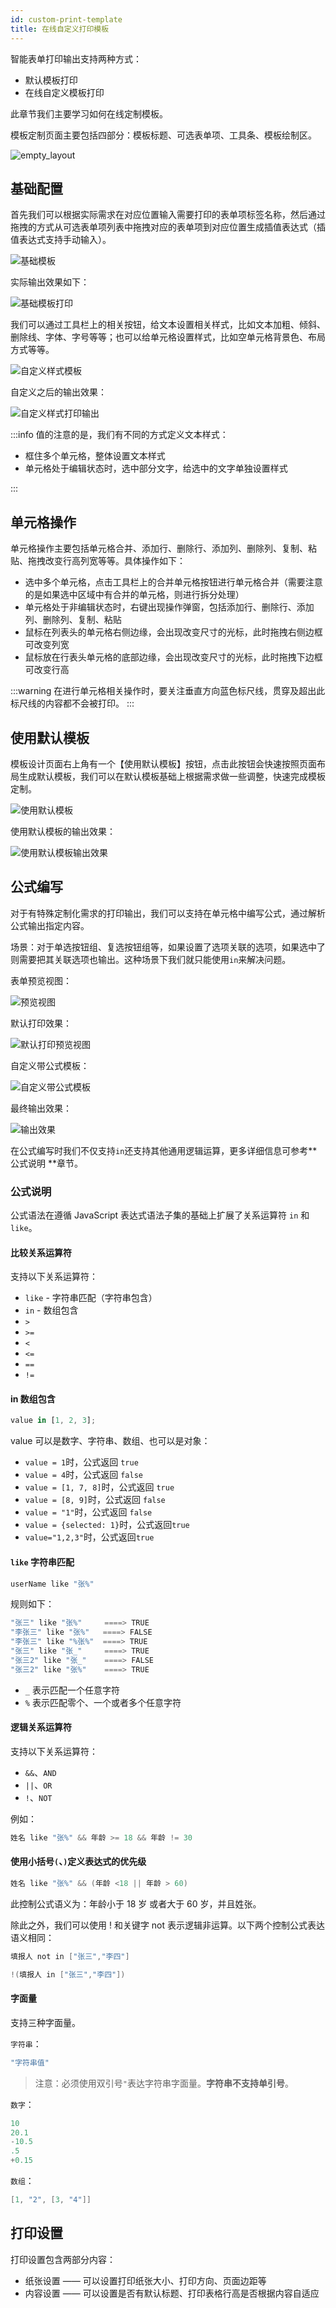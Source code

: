 ```yaml
---
id: custom-print-template
title: 在线自定义打印模板
---
```


智能表单打印输出支持两种方式：

- 默认模板打印
- 在线自定义模板打印

此章节我们主要学习如何在线定制模板。

模板定制页面主要包括四部分：模板标题、可选表单项、工具条、模板绘制区。

![empty_layout](./assets/custom-print-layout/empty_layout.png)

## 基础配置

首先我们可以根据实际需求在对应位置输入需要打印的表单项标签名称，然后通过拖拽的方式从可选表单项列表中拖拽对应的表单项到对应位置生成插值表达式（插值表达式支持手动输入）。

![基础模板](./assets/custom-print-layout/normal-template.png)

实际输出效果如下：

![基础模板打印](./assets/custom-print-layout/normal-template-out.png)

我们可以通过工具栏上的相关按钮，给文本设置相关样式，比如文本加粗、倾斜、删除线、字体、字号等等；也可以给单元格设置样式，比如空单元格背景色、布局方式等等。

![自定义样式模板](./assets/custom-print-layout/custom-style-template.png)

自定义之后的输出效果：

![自定义样式打印输出](./assets/custom-print-layout/custom-style-template-out.png)

:::info
值的注意的是，我们有不同的方式定义文本样式：

- 框住多个单元格，整体设置文本样式
- 单元格处于编辑状态时，选中部分文字，给选中的文字单独设置样式

:::

## 单元格操作

单元格操作主要包括单元格合并、添加行、删除行、添加列、删除列、复制、粘贴、拖拽改变行高列宽等等。具体操作如下：

- 选中多个单元格，点击工具栏上的合并单元格按钮进行单元格合并（需要注意的是如果选中区域中有合并的单元格，则进行拆分处理）
- 单元格处于非编辑状态时，右键出现操作弹窗，包括添加行、删除行、添加列、删除列、复制、粘贴
- 鼠标在列表头的单元格右侧边缘，会出现改变尺寸的光标，此时拖拽右侧边框可改变列宽
- 鼠标放在行表头单元格的底部边缘，会出现改变尺寸的光标，此时拖拽下边框可改变行高

:::warning
在进行单元格相关操作时，要关注垂直方向蓝色标尺线，贯穿及超出此标尺线的内容都不会被打印。
:::

## 使用默认模板

模板设计页面右上角有一个【使用默认模板】按钮，点击此按钮会快速按照页面布局生成默认模板，我们可以在默认模板基础上根据需求做一些调整，快速完成模板定制。

![使用默认模板](./assets/custom-print-layout/use-default-template.png)

使用默认模板的输出效果：

![使用默认模板输出效果](./assets/custom-print-layout/use-default-template-out.png)

## 公式编写

对于有特殊定制化需求的打印输出，我们可以支持在单元格中编写公式，通过解析公式输出指定内容。

场景：对于单选按钮组、复选按钮组等，如果设置了选项关联的选项，如果选中了则需要把其关联选项也输出。这种场景下我们就只能使用`in`来解决问题。

表单预览视图：

![预览视图](./assets/custom-print-layout/preview-layout.png)

默认打印效果：

![默认打印预览视图](./assets/custom-print-layout/default-template-out.png)

自定义带公式模板：

![自定义带公式模板](./assets/custom-print-layout/custom-exgrep-template.png)

最终输出效果：

![输出效果](./assets/custom-print-layout/custom-exgrep-template-out.png)

在公式编写时我们不仅支持`in`还支持其他通用逻辑运算，更多详细信息可参考** 公式说明 **章节。

### 公式说明

公式语法在遵循 JavaScript 表达式语法子集的基础上扩展了关系运算符 `in` 和 `like`。

#### 比较关系运算符

支持以下关系运算符：

- `like` - 字符串匹配（字符串包含）
- `in` - 数组包含
- `>`
- `>=`
- `<`
- `<=`
- `==`
- `!=`

#### in 数组包含

```js
value in [1, 2, 3];
```

value 可以是数字、字符串、数组、也可以是对象：

- `value = 1`时，公式返回 `true`
- `value = 4`时，公式返回 `false`
- `value = [1, 7, 8]`时，公式返回 `true`
- `value = [8, 9]`时，公式返回 `false`
- `value = "1"`时，公式返回 `false`
- `value = {selected: 1}`时，公式返回`true`
- `value="1,2,3"`时，公式返回`true`

#### `like` 字符串匹配

```java
userName like "张%"
```

规则如下：

```java
"张三" like "张%"     ====> TRUE
"李张三" like "张%"   ====> FALSE
"李张三" like "%张%"  ====> TRUE
"张三" like "张_"     ====> TRUE
"张三2" like "张_"    ====> FALSE
"张三2" like "张%"    ====> TRUE
```

- `_` 表示匹配一个任意字符
- `%` 表示匹配零个、一个或者多个任意字符

#### 逻辑关系运算符

支持以下关系运算符：

- `&&`、`AND`
- `||`、`OR`
- `!`、`NOT`

例如：

```java
姓名 like "张%" && 年龄 >= 18 && 年龄 != 30
```

#### 使用小括号`(`、`)`定义表达式的优先级

```java
姓名 like "张%" && (年龄 <18 || 年龄 > 60)
```

此控制公式语义为：年龄小于 18 岁 或者大于 60 岁，并且姓张。

除此之外，我们可以使用 ! 和关键字 not 表示逻辑非运算。以下两个控制公式表达语义相同：

```java
填报人 not in ["张三","李四"]

!(填报人 in ["张三","李四"])
```

#### 字面量

支持三种字面量。

`字符串`：

```java
"字符串值"
```

> 注意：必须使用双引号`"`表达字符串字面量。**字符串不支持单引号**。

`数字`：

```java
10
20.1
-10.5
.5
+0.15
```

`数组`：

```java
[1, "2", [3, "4"]]
```

## 打印设置

打印设置包含两部分内容：

- 纸张设置 —— 可以设置打印纸张大小、打印方向、页面边距等
- 内容设置 —— 可以设置是否有默认标题、打印表格行高是否根据内容自适应
